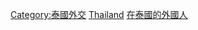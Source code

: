 {{Commonscat|Ambassadors to Thailand}}

[[Category:泰國外交|Category:泰國外交]]
[[Category:駐各國大使|Thailand]]
[[Category:在泰國的外國人|]]